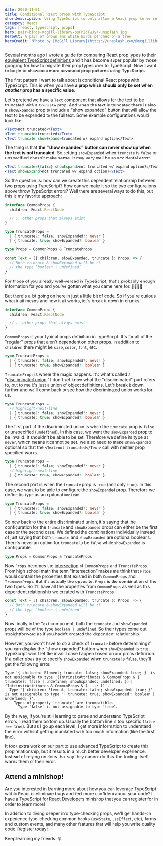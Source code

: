 ```yaml
---
date: 2020-11-01
title: Conditional React props with TypeScript
shortDescription: Using TypeScript to only allow a React prop to be set when another has a specific value
category: React
tags: [react, typescript, props]
hero: pair-birds-mcgill-library-osPrIcTwJy4-unsplash.jpg
heroAlt: A pair of brown and white birds perched on a tree
heroCredit: 'Photo by [McGill Library](https://unsplash.com/@mcgilllibrary)'
---
```


Several months ago I wrote a guide for comparing React prop types to their [equivalent TypeScript definitions](/blog/react-prop-types-with-typescript/) and it has become super popular by those googling for how to migrate their prop types over to TypeScript. Now I want to begin to showcase more advanced prop patterns using TypeScript.

The first pattern I want to talk about is conditional React props with TypeScript. This is when you have **a prop which should only be set when _another_ prop has a specific value**.

Let's pretend we have a `Text` component that allows for the text to be truncated with a `truncate` prop. And when the text is truncated there is also a `showExpanded` prop to include a "show expanded" button that will allow the text to be expanded to the full text. Some example configurations would look like:

```jsx
<Text>not truncated</Text>
<Text truncate>truncated</Text>
<Text truncate showExpand>truncated w/ expand option</Text>
```

The thing is that **the "show expanded" button can never show up when the text is not truncated**. So setting `showExpanded` when `truncate` is `false` or unspecified doesn't make sense. It may very well be an accidental error:

```jsx
<Text truncate={false} showExpand>not truncated w/ expand option?</Text>
<Text showExpand>not truncated w/ expand option?</Text>
```

So the question is: how can we create this dependent relationship between two props using TypeScript? How can we make it so the two configurations above throw TypeScript errors? Well there are several ways to do this, but this is my favorite approach:

```typescript
interface CommonProps {
  children: React.ReactNode

  // ...other props that always exist
}

type TruncateProps =
  | { truncate?: false; showExpanded?: never }
  | { truncate: true; showExpanded?: boolean }

type Props = CommonProps & TruncateProps

const Text = ({ children, showExpanded, truncate }: Props) => {
  // Both truncate & showExpanded will be of
  // the type `boolean | undefined`
}
```

For those of you already well-versed in TypeScript, that's probably enough information for you and you've gotten what you came here for. ✌🏾👋🏾

But there's a lot going on here in just a little bit of code. So if you're curious what it all means and how it all works, let's break it down in chunks.

```typescript
interface CommonProps {
  children: React.ReactNode

  // ...other props that always exist
}
```

`CommonProps` is your typical props definition in TypeScript. It's for all of the "regular" props that aren't dependent on other props. In addition to `children` there might be `size`, `color`, `font`, etc.

```typescript
type TruncateProps =
  | { truncate?: false; showExpanded?: never }
  | { truncate: true; showExpanded?: boolean }
```

`TruncateProps` is where the magic happens. It's what's called a "[discriminated union](https://www.typescriptlang.org/docs/handbook/2/narrowing.html#discriminated-unions)." I don't yet know what the "discriminated" part refers to, but to me it's just a union of object definitions. Let's break it down further and we'll come back to see how the discriminated union works for us.

```typescript
type TruncateProps =
  // highlight-next-line
  | { truncate?: false; showExpanded?: never }
  | { truncate: true; showExpanded?: boolean }
```

The first part of the discriminated union is when the `truncate` prop is `false` or unspecified (`undefined`). In this case, we want the `showExpanded` prop to be invalid. It shouldn't be able to be set. Therefore we define its type as `never`, which means it cannot be set. We also need to make `showExpanded` optional so that the `<Text>not truncated</Text>` call with neither prop specified works.

```typescript
type TruncateProps =
  | { truncate?: false; showExpanded?: never }
  // highlight-next-line
  | { truncate: true; showExpanded?: boolean }
```

The second part is when the `truncate` prop is `true` (and only `true`). In this case, we want to be able to configure the `showExpanded` prop. Therefore we define its type as an optional `boolean`.

```typescript
type TruncateProps =
  | { truncate?: false; showExpanded?: never }
  | { truncate: true; showExpanded?: boolean }
```

So now back to the entire discriminated union, it's saying that the configuration for the `truncate` and `showExpanded` props can either be the first case or the second case. We defined the combinations individually instead of just saying that both `truncate` and `showExpanded` are optional booleans. There's never an option for `truncate` to be `false` while `showExpanded` is configurable.

```typescript
type Props = CommonProps & TruncateProps
```

Now `Props` becomes the [intersection](https://www.typescriptlang.org/docs/handbook/unions-and-intersections.html#intersection-types) of `CommonProps` and `TruncateProps`. From high school math the term "intersection" makes me think that `Props` would contain the properties that existed in both `CommonProps` and `TruncateProps`. But it's actually the opposite. `Props` is the combination of the two types. So it'll have all the properties from `CommonProps` as well as this dependent relationship we created with `TruncateProps`.

```typescript
const Text = ({ children, showExpanded, truncate }: Props) => {
  // Both truncate & showExpanded will be of
  // the type `boolean | undefined`
}
```

Now finally in the `Text` component, both the `truncate` and `showExpanded` props will be of the type `boolean | undefined`. So their types come out straightforward as if you hadn't created the dependent relationship.

However, you won't have to do a check of `truncate` before determining if you can display the "show expanded" button when `showExpanded` is `true`. TypeScript won't let the invalid case happen based on our props definition. If a caller _does_ try to specify `showExpanded` when `truncate` is `false`, they'll get the following error:

```text
Type '{ children: Element; truncate: false; showExpanded: true; }' is not assignable to type '(IntrinsicAttributes & CommonProps & { truncate?: false | undefined; showExpanded: undefined; }) | (IntrinsicAttributes & CommonProps & { ...; })'.
  Type '{ children: Element; truncate: false; showExpanded: true; }' is not assignable to type '{ truncate: true; showExpanded?: boolean | undefined; }'.
    Types of property 'truncate' are incompatible.
      Type 'false' is not assignable to type 'true'.
```

By the way, if you're still learning to parse and understand TypeScript errors, I read them bottom up. Usually the bottom line is too specific (`false !== true`). But as I go up each level, I get more information to understand the error without getting inundated with too much information (like the first line).

It took extra work on our part to use advanced TypeScript to create this prop relationship, but it results in a much better developer experience. Instead of relying on docs that say they cannot do this, the tooling itself warns them of their error.

## Attend a minishop!

Are you interested in learning more about how you can leverage TypeScript within React to eliminate bugs and feel more confident about your code? I have a [TypeScript for React Developers](/minishops/typescript-for-react-developers/) minishop that you can register for in order to learn more!

In addition to diving deeper into type-checking props, we'll get hands-on experience type-checking common hooks (`useState`, `useEffect`, etc), forms and custom events, and many other features that will help you write quality code. [Register today](/minishops/typescript-for-react-developers/)!

Keep learning my friends. 🤓
